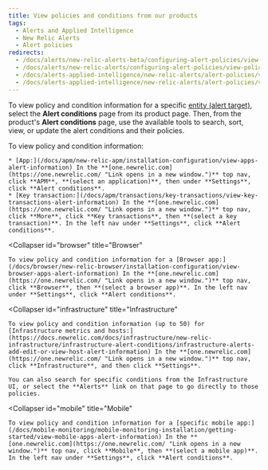 ```yaml
---
title: View policies and conditions from our products
tags:
  - Alerts and Applied Intelligence
  - New Relic Alerts
  - Alert policies
redirects:
  - /docs/alerts/new-relic-alerts-beta/configuring-alert-policies/view-policy-conditions-new-relic-products
  - /docs/alerts/new-relic-alerts/configuring-alert-policies/view-policy-conditions-new-relic-products
  - /docs/alerts-applied-intelligence/new-relic-alerts/alert-policies/view-policy-conditions-new-relic-products
  - /docs/alerts-applied-intelligence/new-relic-alerts/alert-policies/view-policy-conditions-our-products
---
```


To view policy and condition information for a specific [entity (alert target)](/docs/using-new-relic/welcome-new-relic/get-started/glossary#entity), select the **Alert conditions** page from its product page. Then, from the product's **Alert conditions** page, use the available tools to search, sort, view, or update the alert conditions and their policies.

<CollapserGroup>
  <Collapser
    id="apm"
    title="APM"
  >
    To view policy and condition information:

    * [App:](/docs/apm/new-relic-apm/installation-configuration/view-apps-alert-information) In the **[one.newrelic.com](https://one.newrelic.com/ "Link opens in a new window.")** top nav, click **APM**, **(select an application)**, then under **Settings**, click **Alert conditions**.
    * [Key transaction:](/docs/apm/transactions/key-transactions/view-key-transactions-alert-information) In the **[one.newrelic.com](https://one.newrelic.com/ "Link opens in a new window.")** top nav, click **More**, click **Key transactions**, then **(select a key transaction)**. In the left nav under **Settings**, click **Alert conditions**.
  </Collapser>

  <Collapser
    id="browser"
    title="Browser"
  >
    To view policy and condition information for a [Browser app:](/docs/browser/new-relic-browser/installation-configuration/view-browser-apps-alert-information) In the **[one.newrelic.com](https://one.newrelic.com/ "Link opens in a new window.")** top nav, click **Browser**, then **(select a browser app)**. In the left nav under **Settings**, click **Alert conditions**.
  </Collapser>

  <Collapser
    id="infrastructure"
    title="Infrastructure"
  >
    To view policy and condition information (up to 50) for [Infrastructure metrics and hosts:](https://docs.newrelic.com/docs/infrastructure/new-relic-infrastructure/infrastructure-alert-conditions/infrastructure-alerts-add-edit-or-view-host-alert-information) In the **[one.newrelic.com](https://one.newrelic.com/ "Link opens in a new window.")** top nav, click **Infrastructure**, and then click **Settings**.

    You can also search for specific conditions from the Infrastructure UI, or select the **Alerts** link on that page to go directly to those policies.
  </Collapser>

  <Collapser
    id="mobile"
    title="Mobile"
  >
    To view policy and condition information for a [specific mobile app:](/docs/mobile-monitoring/mobile-monitoring-installation/getting-started/view-mobile-apps-alert-information) In the **[one.newrelic.com](https://one.newrelic.com/ "Link opens in a new window.")** top nav, click **Mobile**, then **(select a mobile app)**. In the left nav under **Settings**, click **Alert conditions**.
  </Collapser>
</CollapserGroup>
